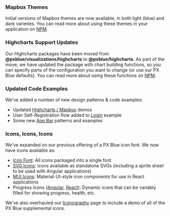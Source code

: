 ### Mapbox Themes
Initial versions of Mapbox themes are now available, in both light (blue) and dark varieties. You can read more about using these themes in your application on [NPM](https://www.npmjs.com/package/@pxblue/mapbox).

### Highcharts Support Updates
Our Highcharts packages have been moved from **@pxblue/visualizations/highcharts** to **@pxblue/highcharts**. As part of the move, we have updated the package with chart building functions, so you can specify parts of the configuration you want to change (or use our PX Blue defaults). You can read more about using these functions on [NPM](https://www.npmjs.com/package/@pxblue/highcharts).

### Updated Code Examples
We've added a number of new design patterns & code examples:
* Updated [Highcharts / Mapbox](/patterns/visualizations) demos
* User Self-Registration flow added to [Login](/patterns/login) example
* Some new [App Bar](/patterns/appbar) patterns and examples

### Icons, Icons, Icons
We've expanded on our previous offering of a PX Blue icon font. We now have icons available as:
* [Icon Font](https://www.npmjs.com/package/@pxblue/icons): All icons packaged into a single font
* [SVG Icons](https://www.npmjs.com/package/@pxblue/icons-svg): icons available as standalone SVGs (including a sprite sheet to be used with Angular applications)
* [MUI Icons](https://www.npmjs.com/package/@pxblue/icons-mui): Material-UI-style icon components for use in React applications
* Progress Icons ([Angular](https://www.npmjs.com/package/@pxblue/ng-progress-icons), [React](https://www.npmjs.com/package/@pxblue/react-progress-icons)): Dynamic icons that can be variably filled for showing progress, health, etc. 

We've also overhauled our [Iconography](/style/iconography) page to include a demo of all of the PX Blue supplemental icons.